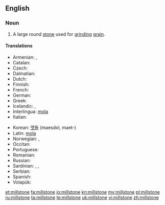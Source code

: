==English==
{{wikipedia}}

===Noun===
{{en-noun}}

# A large round [[stone]] used for [[grind]]ing [[grain]].

====Translations====
{{trans-top|large round stone used for grinding grain}}
* Armenian: {{t-|hy|երկանաքար|tr=erkanak'ar}}, {{t-|hy|ջրաղացաքար|tr=ǰraġac'ak'ar}}
* Catalan: {{t|ca|mola|f}}
* Czech: {{t-|cs|mlýnský kámen|m}}
* Dalmatian: {{t|dlm|mucna|f}}
* Dutch: {{t-|nl|molensteen|m}}
* Finnish: {{t-|fi|myllynkivi}}
* French: {{t|fr|meule|f}}
* German: {{t+|de|Mühlstein|m}}
* Greek: {{t|el|μυλόπετρα|f|tr=mylópetra|sc=Grek}}
* Icelandic: {{t|is|kvarnarsteinn|m}}, {{t|is|myllusteinn|m}}
* Interlingua: [[mola]]
* Italian: {{t+|it|mola|f}}
{{trans-mid}}
* Korean: [[맷돌]] (maesdol, maet-)
* Latin: [[mola ]] {{f}}
* Norwegian: {{t|no|kvernstein|m}}, {{t|no|møllestein|m}}
* Occitan: {{t|oc|mòla|f}}
* Portuguese: {{t-|pt|mó|f}}
* Romanian: {{t|ro|piatră de moară|f}}
* Russian: {{t+|ru|жёрнов|m|tr=žjornov}}
* Sardinian: {{t|sc|moa}}, {{t|sc|mola}}, {{t|sc|mora}}
* Serbian: {{t-|sr|žrvanj|m}}
* Spanish: {{t+|es|muela|f}}
* Volapük: {{t|vo|mülaston}}
{{trans-bottom}}

[[et:millstone]]
[[fa:millstone]]
[[io:millstone]]
[[kn:millstone]]
[[my:millstone]]
[[pl:millstone]]
[[ru:millstone]]
[[ta:millstone]]
[[te:millstone]]
[[uk:millstone]]
[[vi:millstone]]
[[zh:millstone]]